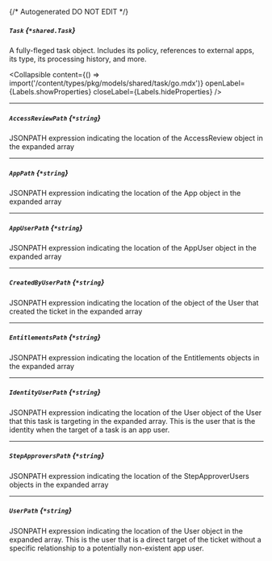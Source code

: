 {/* Autogenerated DO NOT EDIT  */}

##### `Task` *{`*shared.Task`}*
A fully\-fleged task object. Includes its policy, references to external apps, its type, its processing history, and more.

<Collapsible content={() => import('/content/types/pkg/models/shared/task/go.mdx')} openLabel={Labels.showProperties} closeLabel={Labels.hideProperties} />


---
##### `AccessReviewPath` *{`*string`}*
JSONPATH expression indicating the location of the AccessReview object in the expanded array

---
##### `AppPath` *{`*string`}*
JSONPATH expression indicating the location of the App object in the expanded array

---
##### `AppUserPath` *{`*string`}*
JSONPATH expression indicating the location of the AppUser object in the expanded array

---
##### `CreatedByUserPath` *{`*string`}*
JSONPATH expression indicating the location of the object of the User that created the ticket in the expanded array

---
##### `EntitlementsPath` *{`*string`}*
JSONPATH expression indicating the location of the Entitlements objects in the expanded array

---
##### `IdentityUserPath` *{`*string`}*
JSONPATH expression indicating the location of the User object of the User that this task is targeting in the expanded array. This is the user that is the identity when the target of a task is an app user.

---
##### `StepApproversPath` *{`*string`}*
JSONPATH expression indicating the location of the StepApproverUsers objects in the expanded array

---
##### `UserPath` *{`*string`}*
JSONPATH expression indicating the location of the User object in the expanded array. This is the user that is a direct target of the ticket without a specific relationship to a potentially non\-existent app user.


